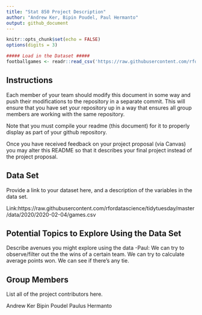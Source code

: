 ```yaml
---
title: "Stat 850 Project Description"
author: "Andrew Ker, Bipin Poudel, Paul Hermanto"
output: github_document
---
```


```r
knitr::opts_chunk$set(echo = FALSE)
options(digits = 3)
```

```r
##### Load in the Dataset #####
footballgames <- readr::read_csv('https://raw.githubusercontent.com/rfordatascience/tidytuesday/master/data/2020/2020-02-04/games.csv')
```



## Instructions

Each member of your team should modify this document in some way and push their modifications to the repository in a separate commit. This will ensure that you have set your repository up in a way that ensures all group members are working with the same repository. 

Note that you must compile your readme (this document) for it to properly display as part of your github repository. 

Once you have received feedback on your project proposal (via Canvas) you may alter this README so that it describes your final project instead of the project proposal. 

## Data Set
Provide a link to your dataset here, and a description of the variables in the data set.

Link:https://raw.githubusercontent.com/rfordatascience/tidytuesday/master/data/2020/2020-02-04/games.csv


## Potential Topics to Explore Using the Data Set
Describe avenues you might explore using the data
-Paul: We can try to observe/filter out the the wins of a certain team. We can try to calculate average points won. We can see if there's any tie.


## Group Members
List all of the project contributors here.

Andrew Ker
Bipin Poudel
Paulus Hermanto

